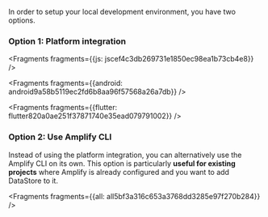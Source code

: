 In order to setup your local development environment, you have two options.

### Option 1: Platform integration




<Fragments fragments={{js: jscef4c3db269731e1850ec98ea1b73cb4e8}} />



<Fragments fragments={{android: android9a58b5119ec2fd6b8aa96f57568a26a7db}} />



<Fragments fragments={{flutter: flutter820a0ae251f37871740e35ead079791002}} />

### Option 2: Use Amplify CLI

Instead of using the platform integration, you can alternatively use the Amplify CLI on its own. This option is particularly **useful for existing projects** where Amplify is already configured and you want to add DataStore to it.




<Fragments fragments={{all: all5bf3a316c653a3768dd3285e97f270b284}} />